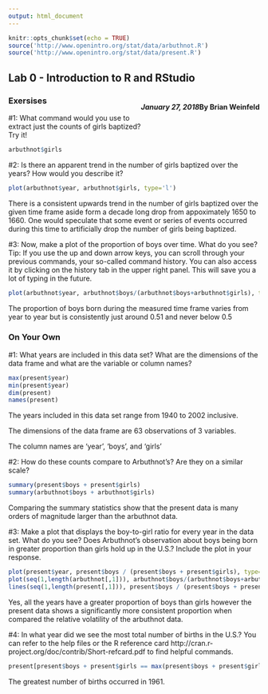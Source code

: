 ```yaml
---
output: html_document
---
```

<link rel="stylesheet" href="https://maxcdn.bootstrapcdn.com/bootstrap/3.3.7/css/bootstrap.min.css">
<style> 
  .right{ 
    float: right; 
  } 
  
  img{ 
    display:block; 
    margin: 0 auto;
  } 
  
  pre{ 
    overflow-x: hidden; 
    overflow-y: hidden; 
  } 
  
  body{ 
    margin-top: 20px; 
    margin-bottom: 20px; 
  } 
  
  .col-left{ 
    float: left; 
    width: 50%; 
  } 
  
  .col-right{ 
    float: right; 
    width: 50%; 
  } 
  
  p{
    margin-bottom: 0px;
  }
</style>

```r
knitr::opts_chunk$set(echo = TRUE)
source('http://www.openintro.org/stat/data/arbuthnot.R')
source('http://www.openintro.org/stat/data/present.R')
```

<div class='jumbotron'>
  <h2 class='display-3 text-uppercase'>Lab 0 - Introduction to R and RStudio</h2>
  <h4 class='right text-uppercase'>By Brian Weinfeld</h4>
  <div class='clearfix'></div>
  <h5 class='right text-uppercase'>January 27, 2018</h5>
</div>

<div class='page-header text-uppercase'>
  <h3>Exersises</h3>
</div>


<div class='well'>
  #1: What command would you use to extract just the counts of girls baptized? Try it!
</div>

```r
arbuthnot$girls
```

<div class='well'>
  <p>#2: Is there an apparent trend in the number of girls baptized over the years? How would you describe it?</p>
</div>

```r
plot(arbuthnot$year, arbuthnot$girls, type='l')
```

<div class='alert alert-info'>
  <p>There is a consistent upwards trend in the number of girls baptized over the given time frame aside form a decade long drop from appoximately 1650 to 1660. One would speculate that some event or series of events occurred during this time to artificially drop the number of girls being baptized.</p>
</div>

<div class='well'>
  <p>#3: Now, make a plot of the proportion of boys over time. What do you see? Tip: If you use the up and down arrow keys, you can scroll through your previous commands, your so-called command history. You can also access it by clicking on the history tab in the upper right panel. This will save you a lot of typing in the future.</p>
</div>

```r
plot(arbuthnot$year, arbuthnot$boys/(arbuthnot$boys+arbuthnot$girls), type = 'l')
```

<div class='alert alert-info'>
  <p>The proportion of boys born during the measured time frame varies from year to year but is consistently just around 0.51 and never below 0.5</p>
</div>

<div class='page-header text-uppercase'>
  <h3>On Your Own</h3>
</div>

<div class='well'>
  <p>#1: What years are included in this data set? What are the dimensions of the data frame and what are the variable or column names?</p>
</div>

```r
max(present$year)
min(present$year)
dim(present)
names(present)
```

<div class='alert alert-info'>
  <p>The years included in this data set range from 1940 to 2002 inclusive.</p>
  <p>The dimensions of the data frame are 63 observations of 3 variables.</p>
  <p>The column names are 'year', 'boys', and 'girls'</p>
</div>

<div class='well'>
  <p>#2: How do these counts compare to Arbuthnot's? Are they on a similar scale?</p>
</div>

```r
summary(present$boys + present$girls)
summary(arbuthnot$boys + arbuthnot$girls)
```

<div class='alert alert-info'>
  <p>Comparing the summary statistics show that the present data is many orders of magnitude larger than the arbuthnot data.</p>
</div>

<div class='well'>
  <p>#3: Make a plot that displays the boy-to-girl ratio for every year in the data set. What do you see? Does Arbuthnot's observation about boys being born in greater proportion than girls hold up in the U.S.? Include the plot in your response.</p>
</div>

```r
plot(present$year, present$boys / (present$boys + present$girls), type='l')
plot(seq(1,length(arbuthnot[,1])), arbuthnot$boys/(arbuthnot$boys+arbuthnot$girls), type='l', col='blue')
lines(seq(1,length(present[,1])), present$boys / (present$boys + present$girls), type='l', col='red')
```

<div class='alert alert-info'>
  <p>Yes, all the years have a greater proportion of boys than girls however the present data shows a significantly more consistent proportion when compared the relative volatility of the arbuthnot data.</p>
</div>

<div class='well'>
  <p>#4: In what year did we see the most total number of births in the U.S.? You can refer to the help files or the R reference card http://cran.r-project.org/doc/contrib/Short-refcard.pdf to find helpful commands.</p>
</div>

```r
present[present$boys + present$girls == max(present$boys + present$girls),]$year
```

<div class='alert alert-info'>
  <p>The greatest number of births occurred in 1961.</p>
</div>





















